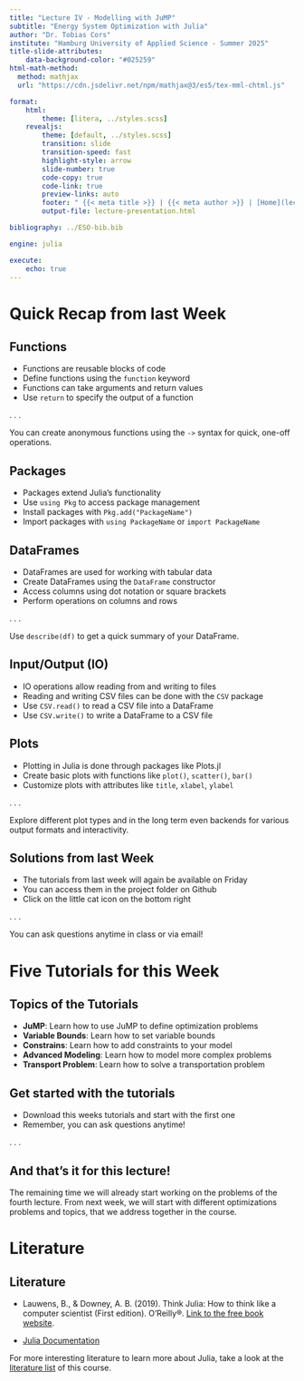 ```yaml
---
title: "Lecture IV - Modelling with JuMP"
subtitle: "Energy System Optimization with Julia"
author: "Dr. Tobias Cors"
institute: "Hamburg University of Applied Science - Summer 2025"
title-slide-attributes:
    data-background-color: "#025259"
html-math-method:
  method: mathjax
  url: "https://cdn.jsdelivr.net/npm/mathjax@3/es5/tex-mml-chtml.js"

format:
    html:
        theme: [litera, ../styles.scss]
    revealjs:
        theme: [default, ../styles.scss]
        transition: slide
        transition-speed: fast
        highlight-style: arrow
        slide-number: true
        code-copy: true
        code-link: true
        preview-links: auto
        footer: " {{< meta title >}} | {{< meta author >}} | [Home](lecture-jump.qmd)"
        output-file: lecture-presentation.html

bibliography: ../ESO-bib.bib

engine: julia

execute:
    echo: true
---
```


# [Quick Recap from last Week]{.flow} {.title}

## Functions 

- Functions are reusable blocks of code
- Define functions using the `function` keyword
- Functions can take arguments and return values
- Use `return` to specify the output of a function

. . .

::: {.callout-tip}
You can create anonymous functions using the `->` syntax for quick, one-off operations.
:::

## Packages

- Packages extend Julia's functionality
- Use `using Pkg` to access package management
- Install packages with `Pkg.add("PackageName")`
- Import packages with `using PackageName` or `import PackageName`

## DataFrames

- DataFrames are used for working with tabular data
- Create DataFrames using the `DataFrame` constructor
- Access columns using dot notation or square brackets
- Perform operations on columns and rows

. . .

::: {.callout-tip}
Use `describe(df)` to get a quick summary of your DataFrame.
:::

## Input/Output (IO)

- IO operations allow reading from and writing to files
- Reading and writing CSV files can be done with the `CSV` package
- Use `CSV.read()` to read a CSV file into a DataFrame
- Use `CSV.write()` to write a DataFrame to a CSV file

## Plots

- Plotting in Julia is done through packages like Plots.jl
- Create basic plots with functions like `plot()`, `scatter()`, `bar()`
- Customize plots with attributes like `title`, `xlabel`, `ylabel`

. . .

::: {.callout-tip}
Explore different plot types and in the long term even backends for various output formats and interactivity.
:::

## Solutions from last Week

- The tutorials from last week will again be [available on Friday]{.highlight}
- You can access them in the project folder on Github
- Click on the little cat icon on the bottom right

. . .

::: {.callout-tip}
[You can ask questions anytime in class or via email!]{.highlight}
:::

# [Five Tutorials for this Week]{.flow} {.title}

## Topics of the Tutorials

- **JuMP**: Learn how to use JuMP to define optimization problems
- **Variable Bounds**: Learn how to set variable bounds
- **Constrains**: Learn how to add constraints to your model
- **Advanced Modeling**: Learn how to model more complex problems
- **Transport Problem**: Learn how to solve a transportation problem

## Get started with the tutorials

- Download this weeks tutorials and start with the first one
- [Remember, you can ask questions anytime!]{.highlight}

. . .

::: {.callout-note}
## And that's it for this lecture!

The remaining time we will already start working on the problems of the fourth lecture. From next week, we will start with different optimizations problems and topics, that we address together in the course.
:::

# [Literature]{.flow} {.title}

## Literature

- Lauwens, B., & Downey, A. B. (2019). Think Julia: How to think like a computer scientist (First edition). O’Reilly®. [Link to the free book website](https://benlauwens.github.io/ThinkJulia.jl/latest/book.html).

- [Julia Documentation](https://docs.julialang.org/)

For more interesting literature to learn more about Julia, take a look at the [literature list](../general/literature.qmd) of this course.